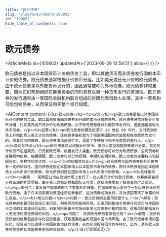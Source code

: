 ```yaml
---
title: "欧元债券"
slug: "/learn/eurobond-100802"
id: "100802"
hide_table_of_contents: true
---
```



# 欧元债券

<ArticleMeta id={100802} updatedAt={'2023-09-26 13:58:51'} alias={`[]`} />
<div className='border-solid border-b border-t-0 my-4 border-[var(--ifm-color-gray-300)]' />

欧元债券是指以非本国货币计价的债务工具，即以其他货币而非债券发行国的本币计价的债券。欧元债券通常根据计价货币分组，比如美元或日元计价的欧元债券。由于欧元债券是以外部货币发行的，因此通常被称为外币债券。欧元债券非常重要，因为它们帮助组织在筹集资金的同时具有以另一种货币发行的灵活性。欧元债券的发行通常由一家国际金融机构联合组成的财团代表借款人处理，其中一家机构可能包销债券，从而保证购买整个发行规模。

<AIContent content={`<h2>欧元债券</h2><h3>定义</h3><p>欧元债券是指以非本国货币计价的债务工具，即以其他货币而非债券发行国的本币计价的债券。欧元债券通常根据计价货币分组，比如美元或日元计价的欧元债券。由于欧元债券是以外部货币发行的，因此通常被称为外币债券。</p><h3>起源</h3><p>欧元债券的概念起源于 20 世纪 60 年代，当时欧洲市场上开始出现以美元计价的债券。这些债券最初是为了规避美国国内的监管和税收政策而发行的。随着时间的推移，欧元债券市场逐渐扩大，涵盖了多种货币和不同类型的发行人。</p><h3>类别与特点</h3><p>欧元债券可以根据计价货币、发行人类型和期限等进行分类。常见的计价货币包括美元、日元和欧元等。根据发行人类型，欧元债券可以分为政府债券、公司债券和金融机构债券。根据期限，欧元债券可以分为短期、中期和长期债券。欧元债券的主要特点包括国际化、多样性和灵活性。</p><h3>相似概念对比</h3><p>欧元债券与国内债券和外币债券有一定的相似性。国内债券是指在本国市场上以本国货币发行的债券，而外币债券是指在本国市场上以外币发行的债券。欧元债券则是在国际市场上以外币发行的债券。</p><h3>具体案例</h3><p>案例一：某跨国公司在欧洲市场上发行了一批以美元计价的欧元债券，以筹集资金用于在亚洲的扩展项目。由于美元的稳定性和国际认可度，这批债券受到了投资者的广泛欢迎。</p><p>案例二：某发展中国家政府为了筹集外汇储备，在国际市场上发行了一批以日元计价的欧元债券。由于日本投资者对该国经济前景看好，这批债券成功发行，并为该国带来了急需的外汇资金。</p><h3>常见问题</h3><p>问题一：欧元债券的主要风险是什么？<br/>解答：欧元债券的主要风险包括汇率风险、利率风险和信用风险。汇率风险是由于债券计价货币与本国货币之间的汇率波动引起的。利率风险是由于市场利率变化对债券价格的影响。信用风险是指发行人无法按时偿还债务的风险。</p><p>问题二：投资欧元债券有哪些优势？<br/>解答：投资欧元债券的优势包括多样化投资组合、获取更高收益和规避本国市场风险。由于欧元债券市场的国际化，投资者可以选择不同国家和地区的债券，从而实现投资组合的多样化。此外，某些欧元债券可能提供比本国债券更高的收益率。</p>`} id={100802} />
